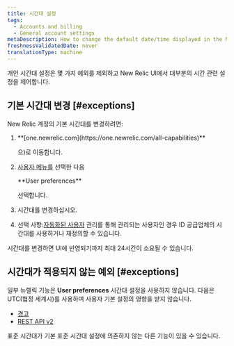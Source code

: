 ```yaml
---
title: 시간대 설정
tags:
  - Accounts and billing
  - General account settings
metaDescription: How to change the default date/time displayed in the New Relic UI.
freshnessValidatedDate: never
translationType: machine
---
```


개인 시간대 설정은 몇 가지 예외를 제외하고 New Relic UI에서 대부분의 시간 관련 설정을 제어합니다.

## 기본 시간대 변경 [#exceptions]

New Relic 계정의 기본 시간대를 변경하려면:

1. <DNT>
     **[one.newrelic.com](https://one.newrelic.com/all-capabilities)**
   </DNT>

   으)로 이동합니다.

2. [사용자 메뉴를](/docs/accounts/accounts-billing/general-account-settings/intro-account-settings) 선택한 다음

   <DNT>
     **User preferences**
   </DNT>

   선택합니다.

3. 시간대를 변경하십시오.

4. 선택 사항:[자동화된 사용자](/docs/accounts/accounts/automated-user-management/automated-user-provisioning-single-sign) 관리를 통해 관리되는 사용자인 경우 ID 공급업체의 시간대를 사용하거나 재정의할 수 있습니다.

시간대를 변경하면 UI에 반영되기까지 최대 24시간이 소요될 수 있습니다.

## 시간대가 적용되지 않는 예외 [#exceptions]

일부 뉴렐릭 기능은 <DNT>**User preferences**</DNT> 시간대 설정을 사용하지 않습니다. 다음은 UTC(협정 세계시)를 사용하며 사용자 기본 설정의 영향을 받지 않습니다.

* [경고](/docs/alerts-applied-intelligence/new-relic-alerts/get-started/introduction-alerts)
* [REST API v2](/docs/apis/rest-api-v2/requirements/specifying-time-range-v2#utc)

표준 시간대가 기본 표준 시간대 설정에 의존하지 않는 다른 기능이 있을 수 있습니다.
